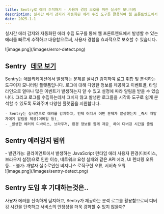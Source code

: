 ```yaml
---
title: Sentry로 에러 추적하기 - 사용자 경험 보호를 위한 실시간 모니터링
description: 실시간 에러 감지와 자동화된 에러 수집 도구를 활용하여 웹 프론트엔드에서 발견 가능한 에러를 신속히 추적하고 대응하여 사용자의 경험을 보호할 수 있습니다...
date: 2025-1-1
---
```


실시간 에러 감지와 자동화된 에러 수집 도구를 통해 웹 프론트엔드에서 발생할 수 있는 에러를 빠르게 추적하고 대응함으로써, 사용자 경험을 효과적으로 보호할 수 있습니다.


<div style={{maxWidth:'80%',margin:'32px auto 0'}}>![image.png](/images/error-detect.png)</div>

## Sentry &nbsp;&nbsp;<a target="_blank" href="https://try.sentry-demo.com/organizations/fitting-liger/issues/?original_referrer=https%3A%2F%2Fwww.google.com%2F&client=%7B%22extraQueryString%22%3A%22original_referrer%3Dhttps%253A%252F%252Fwww.google.com%252F%22%7D#welcome">데모 보기</a>

Sentry는 애플리케이션에서 발생하는 문제를 실시간 감지하여 로그 취합 및 분석하는 도구이자 모니터링 플랫폼입니다. 로그에 대해 다양한 정보를 제공하고 이벤트별, 타임라인으로 얼마나 많은 이벤트가 발생하는지 알 수 있고 
설정에 따라 알림을 받을 수 있습니다. 그리고 로그를 수집하는데서 그치지 않고 발생한 로그들을 시각화 도구로 쉽게 분석할 수 있도록 도와주며 다양한 플랫폼을 지원합니다.  

    - Sentry는 실시간으로 에러를 감지하고, 언제 어디서 어떤 문제가 발생했는지 _즉시 개발자에게 알림을 제공(이메일 등)_
    - _발생한 에러의 디바이스, 브라우저, 환경 정보를 함께 제공_ 하여 디버깅 시간을 줄임

## Sentry 에러감지 범위
<div className="mobile">
    - 발견가능: 클라이언트에서 발생하는 JavaScript 런타임 에러 사용자 환경(디바이스, 브라우저 설정)으로 인한 이슈, 네트워크 요청 실패와 같은 API 에러, UI 렌더링 오류 등..
    - 불가: 개발자 실수로인한 비지니스 로직구현 오류, 서버측 오류
</div>
<div className="pc">![image.png](/images/sentry-detect.png)</div>


## Sentry 도입 후 기대하는것은..
사용자 에러를 신속하게 탐지하고, Sentry가 제공하는 분석 로그를 활용함으로써 디버깅 시간을 단축하고 서비스의 안정성을 더욱 강화할 수 있지 않을까?